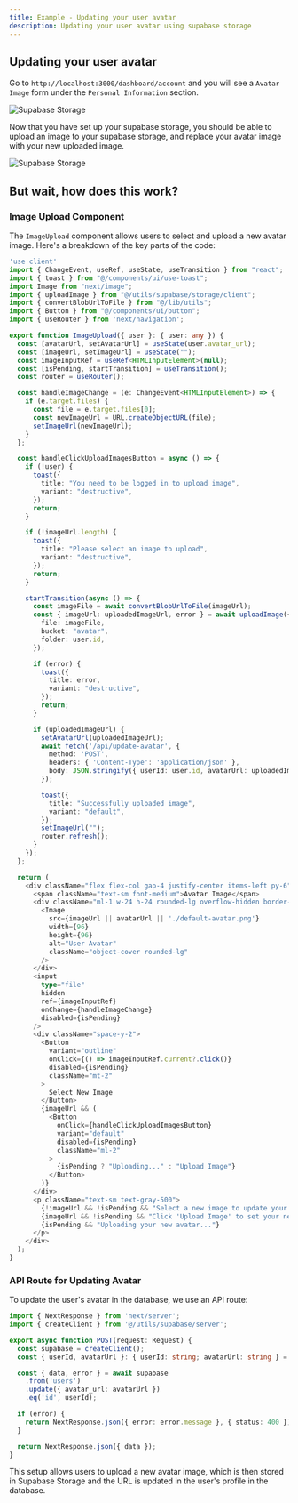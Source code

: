 ```yaml
---
title: Example - Updating your user avatar
description: Updating your user avatar using supabase storage
---
```



## Updating your user avatar

Go to `http://localhost:3000/dashboard/account` and you will see a `Avatar Image` form under the `Personal Information` section.

<Image src="/images/supabase-storage-4.png" alt="Supabase Storage" width={600} height={400} />

Now that you have set up your supabase storage, you should be able to upload an image to your supabase storage, and replace your avatar image with your new uploaded image.

<Image src="/images/supabase-storage-5.png" alt="Supabase Storage" width={600} height={400} />

## But wait, how does this work?

### Image Upload Component

The `ImageUpload` component allows users to select and upload a new avatar image. Here's a breakdown of the key parts of the code:

```typescript title="app/(dashboard)/dashboard/account/image-upload.tsx"
'use client'
import { ChangeEvent, useRef, useState, useTransition } from "react";
import { toast } from "@/components/ui/use-toast";
import Image from "next/image";
import { uploadImage } from "@/utils/supabase/storage/client";
import { convertBlobUrlToFile } from "@/lib/utils";
import { Button } from "@/components/ui/button";
import { useRouter } from 'next/navigation';

export function ImageUpload({ user }: { user: any }) {
  const [avatarUrl, setAvatarUrl] = useState(user.avatar_url);
  const [imageUrl, setImageUrl] = useState("");
  const imageInputRef = useRef<HTMLInputElement>(null);
  const [isPending, startTransition] = useTransition();
  const router = useRouter();

  const handleImageChange = (e: ChangeEvent<HTMLInputElement>) => {
    if (e.target.files) {
      const file = e.target.files[0];
      const newImageUrl = URL.createObjectURL(file);
      setImageUrl(newImageUrl);
    }
  };

  const handleClickUploadImagesButton = async () => {
    if (!user) {
      toast({
        title: "You need to be logged in to upload image",
        variant: "destructive",
      });
      return;
    }

    if (!imageUrl.length) {
      toast({
        title: "Please select an image to upload",
        variant: "destructive",
      });
      return;
    }

    startTransition(async () => {
      const imageFile = await convertBlobUrlToFile(imageUrl);
      const { imageUrl: uploadedImageUrl, error } = await uploadImage({
        file: imageFile,
        bucket: "avatar",
        folder: user.id,
      });

      if (error) {
        toast({
          title: error,
          variant: "destructive",
        });
        return;
      }

      if (uploadedImageUrl) {
        setAvatarUrl(uploadedImageUrl);
        await fetch('/api/update-avatar', {
          method: 'POST',
          headers: { 'Content-Type': 'application/json' },
          body: JSON.stringify({ userId: user.id, avatarUrl: uploadedImageUrl }),
        });

        toast({
          title: "Successfully uploaded image",
          variant: "default",
        });
        setImageUrl("");
        router.refresh();
      }
    });
  };

  return (
    <div className="flex flex-col gap-4 justify-center items-left py-6">
      <span className="text-sm font-medium">Avatar Image</span>
      <div className="ml-1 w-24 h-24 rounded-lg overflow-hidden border-2 border-primary p-0.5">
        <Image
          src={imageUrl || avatarUrl || './default-avatar.png'}
          width={96}
          height={96}
          alt="User Avatar"
          className="object-cover rounded-lg"
        />
      </div>
      <input
        type="file"
        hidden
        ref={imageInputRef}
        onChange={handleImageChange}
        disabled={isPending}
      />
      <div className="space-y-2">
        <Button
          variant="outline"
          onClick={() => imageInputRef.current?.click()}
          disabled={isPending}
          className="mt-2"
        >
          Select New Image
        </Button>
        {imageUrl && (
          <Button
            onClick={handleClickUploadImagesButton}
            variant="default"
            disabled={isPending}
            className="ml-2"
          >
            {isPending ? "Uploading..." : "Upload Image"}
          </Button>
        )}
      </div>
      <p className="text-sm text-gray-500">
        {!imageUrl && !isPending && "Select a new image to update your avatar."}
        {imageUrl && !isPending && "Click 'Upload Image' to set your new avatar."}
        {isPending && "Uploading your new avatar..."}
      </p>
    </div>
  );
}
```

### API Route for Updating Avatar

To update the user's avatar in the database, we use an API route:

```typescript title="app/api/update-avatar/route.ts"
import { NextResponse } from 'next/server';
import { createClient } from '@/utils/supabase/server';

export async function POST(request: Request) {
  const supabase = createClient();
  const { userId, avatarUrl }: { userId: string; avatarUrl: string } = await request.json();

  const { data, error } = await supabase
    .from('users')
    .update({ avatar_url: avatarUrl })
    .eq('id', userId);

  if (error) {
    return NextResponse.json({ error: error.message }, { status: 400 });
  }

  return NextResponse.json({ data });
}
```

This setup allows users to upload a new avatar image, which is then stored in Supabase Storage and the URL is updated in the user's profile in the database.